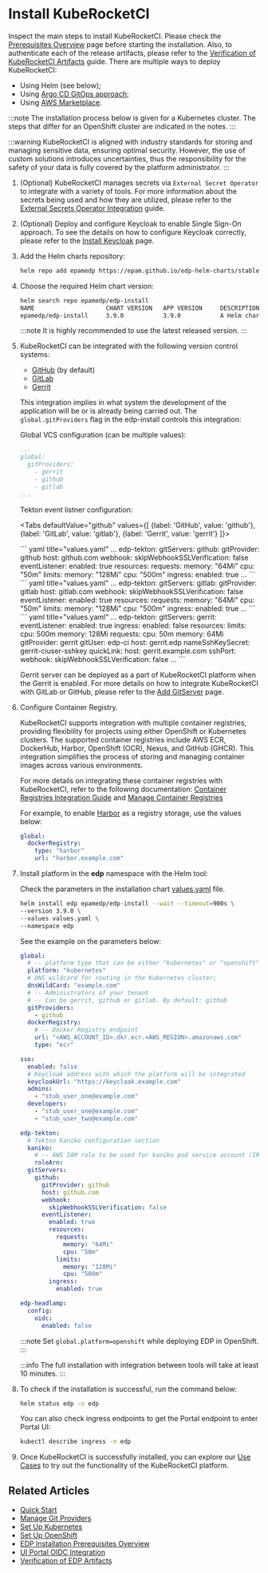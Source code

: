 
# Install KubeRocketCI

Inspect the main steps to install KubeRocketCI. Please check the [Prerequisites Overview](prerequisites.md) page before starting the installation. Also, to authenticate each of the release artifacts, please refer to the [Verification of KubeRocketCI Artifacts](artifacts-verification.md) guide.
There are multiple ways to deploy KubeRocketCI:

* Using Helm (see below);
* Using [Argo CD GitOps approach](./add-ons-overview.md);
* Using [AWS Marketplace](./aws-marketplace-install.md).

:::note
  The installation process below is given for a Kubernetes cluster. The steps that differ for an OpenShift cluster are indicated in the notes.
:::

:::warning
  KubeRocketCI is aligned with industry standards for storing and managing sensitive data, ensuring optimal security. However, the use of custom solutions introduces uncertainties, thus the responsibility for the safety of your data is fully covered by the platform administrator.
:::

1. (Optional) KubeRocketCI manages secrets via `External Secret Operator` to integrate with a variety of tools. For more information about the secrets being used and how they are utilized, please refer to the [External Secrets Operator Integration](./external-secrets-operator-integration.md) guide.

2. (Optional) Deploy and configure Keycloak to enable Single Sign-On approach. To see the details on how to configure Keycloak correctly, please refer to the [Install Keycloak](./advanced-installation/keycloak.md#configuration) page.

3. Add the Helm charts repository:

    ```bash
    helm repo add epamedp https://epam.github.io/edp-helm-charts/stable
    ```

4. Choose the required Helm chart version:

    ```bash
    helm search repo epamedp/edp-install
    NAME                    CHART VERSION   APP VERSION     DESCRIPTION
    epamedp/edp-install     3.9.0           3.9.0           A Helm chart for EDP Install
    ```

    :::note
      It is highly recommended to use the latest released version.
    :::

5. KubeRocketCI can be integrated with the following version control systems:

    * [GitHub](https://docs.github.com/en) (by default)
    * [GitLab](https://docs.gitlab.com/)
    * [Gerrit](https://gerrit-review.googlesource.com/Documentation/)

    This integration implies in what system the development of the application will be or is already being carried out. The `global.gitProviders` flag in the edp-install controls this integration:

    Global VCS configuration (can be multiple values):

    ```yaml title="values.yaml"
    ...
    global:
      gitProviders:
        - gerrit
        - github
        - gitlab
    ...
    ```

    Tekton event listner configuration:

    <Tabs
      defaultValue="github"
      values={[
        {label: 'GitHub', value: 'github'},
        {label: 'GitLab', value: 'gitlab'},
        {label: 'Gerrit', value: 'gerrit'}
      ]}>

      <TabItem value="github">
        ``` yaml title="values.yaml"
        ...
        edp-tekton:
          gitServers:
            github:
              gitProvider: github
              host: github.com
              webhook:
                skipWebhookSSLVerification: false
              eventListener:
                enabled: true
                resources:
                  requests:
                    memory: "64Mi"
                    cpu: "50m"
                  limits:
                    memory: "128Mi"
                    cpu: "500m"
                ingress:
                  enabled: true
        ...
        ```
      </TabItem>
      <TabItem value="gitlab">
        ``` yaml title="values.yaml"
        ...
        edp-tekton:
          gitServers:
            gitlab:
              gitProvider: gitlab
              host: gitlab.com
              webhook:
                skipWebhookSSLVerification: false
              eventListener:
                enabled: true
                resources:
                  requests:
                    memory: "64Mi"
                    cpu: "50m"
                  limits:
                    memory: "128Mi"
                    cpu: "500m"
                ingress:
                  enabled: true
        ...
        ```
      </TabItem>
      <TabItem value="gerrit">
        ``` yaml title="values.yaml"
        ...
        edp-tekton:
          gitServers:
            gerrit:
              eventListener:
                enabled: true
                ingress:
                  enabled: false
                resources:
                  limits:
                    cpu: 500m
                    memory: 128Mi
                  requests:
                    cpu: 50m
                    memory: 64Mi
              gitProvider: gerrit
              gitUser: edp-ci
              host: gerrit.edp
              nameSshKeySecret: gerrit-ciuser-sshkey
              quickLink:
                host: gerrit.example.com
              sshPort: <gerrit_port>
              webhook:
                skipWebhookSSLVerification: false
        ...
        ```
      </TabItem>
    </Tabs>

    Gerrit server can be deployed as a part of KubeRocketCI platform when the Gerrit is enabled.
    For more details on how to integrate KubeRocketCI with GitLab or GitHub, please refer to the [Add GitServer](../user-guide/add-git-server.md) page.

6. Configure Container Registry.

    KubeRocketCI supports integration with multiple container registries, providing flexibility for projects using either OpenShift or Kubernetes clusters.
    The supported container registries include AWS ECR, DockerHub, Harbor, OpenShift (OCR), Nexus, and GitHub (GHCR). This integration simplifies the process
    of storing and managing container images across various environments.

    For more details on integrating these container registries with KubeRocketCI, refer to the following documentation: [Container Registries Integration Guide](./container-registries.md) and [Manage Container Registries](../user-guide/manage-container-registries.md)

    For example, to enable [Harbor](container-registry-harbor-integration-tekton-ci.md) as a registry storage, use the values below:

    ```yaml
    global:
      dockerRegistry:
        type: "harbor"
        url: "harbor.example.com"
    ```

7. Install platform in the **edp** namespace with the Helm tool:

    Check the parameters in the installation chart [values.yaml](https://github.com/epam/edp-install/blob/v3.9.0/deploy-templates/values.yaml) file.

    ```bash
    helm install edp epamedp/edp-install --wait --timeout=900s \
    --version 3.9.0 \
    --values values.yaml \
    --namespace edp
    ```

    See the example on the parameters below:

    ```yaml title="Example values.yaml file"
    global:
      # -- platform type that can be either "kubernetes" or "openshift"
      platform: "kubernetes"
      # DNS wildcard for routing in the Kubernetes cluster;
      dnsWildCard: "example.com"
      # -- Administrators of your tenant
      # -- Can be gerrit, github or gitlab. By default: github
      gitProviders:
        - github
      dockerRegistry:
        # -- Docker Registry endpoint
        url: "<AWS_ACCOUNT_ID>.dkr.ecr.<AWS_REGION>.amazonaws.com"
        type: "ecr"

    sso:
      enabled: false
      # Keycloak address with which the platform will be integrated
      keycloakUrl: "https://keycloak.example.com"
      admins:
        - "stub_user_one@example.com"
      developers:
        - "stub_user_one@example.com"
        - "stub_user_two@example.com"

    edp-tekton:
      # Tekton Kaniko configuration section
      kaniko:
        # -- AWS IAM role to be used for kaniko pod service account (IRSA). Format: arn:aws:iam::<AWS_ACCOUNT_ID>:role/<AWS_IAM_ROLE_NAME>
        roleArn:
      gitServers:
        github:
          gitProvider: github
          host: github.com
          webhook:
            skipWebhookSSLVerification: false
          eventListener:
            enabled: true
            resources:
              requests:
                memory: "64Mi"
                cpu: "50m"
              limits:
                memory: "128Mi"
                cpu: "500m"
            ingress:
              enabled: true

    edp-headlamp:
      config:
        oidc:
          enabled: false
    ```

    :::note
      Set `global.platform=openshift` while deploying EDP in OpenShift.
    :::

    :::info
      The full installation with integration between tools will take at least 10 minutes.
    :::

9. To check if the installation is successful, run the command below:

    ```bash
    helm status edp -n edp
    ```

    You can also check ingress endpoints to get the Portal endpoint to enter Portal UI:

    ```bash
    kubectl describe ingress -n edp
    ```

10. Once KubeRocketCI is successfully installed, you can explore our [Use Cases](../use-cases/index.md) to try out the functionality of the KubeRocketCI platform.

## Related Articles

* [Quick Start](../quick-start/platform-installation.md)
* [Manage Git Providers](../user-guide/add-git-server.md)
* [Set Up Kubernetes](kubernetes-cluster-settings.mdx)
* [Set Up OpenShift](openshift-cluster-settings.mdx)
* [EDP Installation Prerequisites Overview](prerequisites.md)
* [UI Portal OIDC Integration](headlamp-oidc.md)
* [Verification of EDP Artifacts](artifacts-verification.md)
